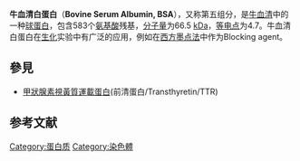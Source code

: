 '''牛血清白蛋白'''（'''Bovine Serum Albumin, BSA'''），又称第五组分，是[[牛|牛]][[血清|血清]]中的一种[[球蛋白|球蛋白]]，包含583个[[氨基酸|氨基酸]]残基，[[分子量|分子量]]为66.5 [[kDa|kDa]]，[[等电点|等电点]]为4.7。牛血清白蛋白在[[生化|生化]]实验中有广泛的应用，例如在[[西方墨点法|西方墨点法]]中作为Blocking agent。

==參見==
*[[甲狀腺素視黃質運載蛋白|甲狀腺素視黃質運載蛋白]](前清蛋白/Transthyretin/TTR)

==参考文献==
{{reflist}}

{{球状蛋白质}}

[[Category:蛋白质|Category:蛋白质]]
[[Category:染色體|Category:染色體]]